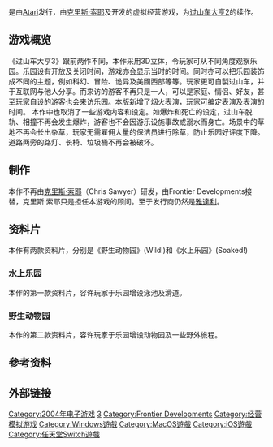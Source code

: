 {{noteTA
|G1=IT
|T=zh-hans:过山车大亨3; zh-hant:模擬樂園3;
|1=zh-hans:过山车大亨3; zh-hant:模擬樂園3;
}}
 {{Infobox VG
| title          = 过山车大亨3
| image          = File:RTC3-cover_art.png
| caption        = 
| english        = Roller Coaster Tycoon
| developer      = {{Link-en|Frontier Developments|Frontier Developments}}
| publisher      = [[雅達利|雅達利]]<small>（Windows）</small><br/>[[Aspyr_Media|Aspyr Media]]<small>（macOS）</small><br/>Frontier Developments<small>（iOS）</small><br/>Frontier Foundry<small>（完整版）</small>
| series         = [[过山车大亨|过山车大亨]]
| engine         =  COBRA Engine <ref name="官方引擎技術介紹">{{cite web |url=https://www.frontier.co.uk/our_technology/ |title=存档副本 |accessdate=2015-09-29 |deadurl=yes |archiveurl=https://web.archive.org/web/20150926063641/http://www.frontier.co.uk/our_technology/ |archivedate=2015-09-26 }}</ref>
| released       = '''Windows'''{{vgrelease|NA|2004/11/2|EU|2004/11/3|HK|2005/7/13|CN|2005/7/13|TW|2005/7/13}}'''Mac OS X'''{{vgrelease|NA|2005/11/14|EU|2005/11/25}}'''iOS'''{{vgrelease|WW|2015/8/12}}'''完整版'''{{vgrelease|WW|2020/9/24}}
| genre          = [[建造與經營模擬遊戲|建造與經營模擬]]
| modes          = [[单人电子游戏|单人]]
| platforms      = [[Microsoft_Windows|Microsoft Windows]]<br/>[[macOS|macOS]]<br/>[[iOS|iOS]]<br/>[[任天堂Switch|任天堂Switch]]<small>（僅有完整版）</small>
| onlinegame     = 
| designer       = 
}}

{{vgname|过山车大亨3|en=RollerCoaster Tycoon 3|cn=过山车大亨3|tw=模擬樂園3}}是由[[Atari|Atari]]发行，由[[克里斯·索耶|克里斯·索耶]]及{{Link-en|Frontier Developments|Frontier Developments}}开发的虚拟经营游戏，为[[过山车大亨2|过山车大亨2]]的续作。

== 游戏概览 ==
《过山车大亨3》跟前两作不同，本作采用3D立体，令玩家可从不同角度观察乐园。乐园设有开放及关闭时间，游戏亦会显示当时的时间。同时亦可以把乐园装饰成不同的主题，例如科幻、冒险、诡异及美國西部等等。玩家更可自製过山车，并于互联网与他人分享。而来访的游客不再只是一人，可以是家庭、情侣、好友，甚至玩家自设的游客也会来访乐园。本版新增了烟火表演，玩家可编定表演及表演的时间。
本作中也取消了一些游戏内容和设定。如爆炸和死亡的设定，过山车脱轨、相撞不再会发生爆炸，游客也不会因游乐设施事故或溺水而身亡。场景中的草地不再会长出杂草，玩家无需雇佣大量的保洁员进行除草，防止乐园好评度下降。道路两旁的路灯、长椅、垃圾桶不再会被破坏。

== 制作 ==
本作不再由[[克里斯·索耶|克里斯·索耶]]（Chris Sawyer）研发，由Frontier Developments接替，克里斯·索耶只是担任本游戏的顾问。至于发行商仍然是[[雅達利|雅達利]]。
== 资料片 ==
本作有两款资料片，分别是《野生动物园》(Wild!)和《水上乐园》(Soaked!)
=== 水上乐园 ===
本作的第一款资料片，容许玩家于乐园增设泳池及滑道。
=== 野生动物园 ===
本作的第二款资料片，容许玩家于乐园增设动物园及一些野外旅程。

==參考资料==
{{reflist}}

== 外部链接 ==
{{过山车大亨系列}}
{{Authority control}}
{{DEFAULTSORT:Rollercoaster Tycoon 3}}
[[Category:2004年电子游戏|Category:2004年电子游戏]]
[[Category:过山车大亨系列|3]]
[[Category:Frontier_Developments|Category:Frontier Developments]]
[[Category:经营模拟游戏|Category:经营模拟游戏]]
[[Category:Windows遊戲|Category:Windows遊戲]]
[[Category:MacOS遊戲|Category:MacOS遊戲]]
[[Category:iOS遊戲|Category:iOS遊戲]]
[[Category:任天堂Switch遊戲|Category:任天堂Switch遊戲]]